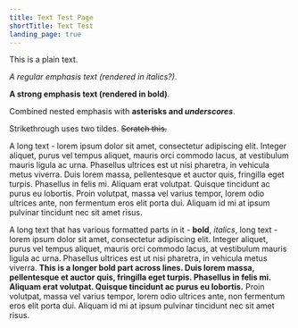 ```yaml
---
title: Text Test Page
shortTitle: Text Test
landing_page: true
---
```


This is a plain text.

_A regular emphasis text (rendered in italics?)_.

**A strong emphasis text (rendered in bold)**.

Combined nested emphasis with **asterisks and _underscores_**.

Strikethrough uses two tildes. ~~Scratch this.~~

A long text - lorem ipsum dolor sit amet, consectetur adipiscing elit.
Integer aliquet, purus vel tempus aliquet, mauris orci commodo lacus, at vestibulum mauris ligula ac urna.
Phasellus ultrices est ut nisi pharetra, in vehicula metus viverra.
Duis lorem massa, pellentesque et auctor quis, fringilla eget turpis.
Phasellus in felis mi.
Aliquam erat volutpat.
Quisque tincidunt ac purus eu lobortis.
Proin volutpat, massa vel varius tempor, lorem odio ultrices ante, non fermentum eros elit porta dui.
Aliquam id mi at ipsum pulvinar tincidunt nec sit amet risus.

A long text that has various formatted parts in it - **bold**, _italics_, long text - lorem ipsum dolor sit amet, consectetur adipiscing elit.
Integer aliquet, purus vel tempus aliquet, mauris orci commodo lacus, at vestibulum mauris ligula ac urna.
Phasellus ultrices est ut nisi pharetra, in vehicula metus viverra.
**This is a longer bold part across lines. Duis lorem massa, pellentesque et auctor quis, fringilla eget turpis. Phasellus in felis mi. Aliquam erat volutpat. Quisque tincidunt ac purus eu lobortis.**
Proin volutpat, massa vel varius tempor, lorem odio ultrices ante, non fermentum eros elit porta dui.
Aliquam id mi at ipsum pulvinar tincidunt nec sit amet risus.
